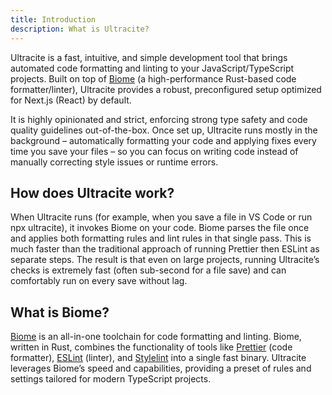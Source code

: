 ```yaml
---
title: Introduction
description: What is Ultracite?
---
```


Ultracite is a fast, intuitive, and simple development tool that brings automated code formatting and linting to your JavaScript/TypeScript projects. Built on top of [Biome](https://biomejs.dev/) (a high-performance Rust-based code formatter/linter), Ultracite provides a robust, preconfigured setup optimized for Next.js (React) by default.

It is highly opinionated and strict, enforcing strong type safety and code quality guidelines out-of-the-box. Once set up, Ultracite runs mostly in the background – automatically formatting your code and applying fixes every time you save your files – so you can focus on writing code instead of manually correcting style issues or runtime errors.

## How does Ultracite work?

When Ultracite runs (for example, when you save a file in VS Code or run npx ultracite), it invokes Biome on your code. Biome parses the file once and applies both formatting rules and lint rules in that single pass. This is much faster than the traditional approach of running Prettier then ESLint as separate steps. The result is that even on large projects, running Ultracite’s checks is extremely fast (often sub-second for a file save) and can comfortably run on every save without lag.

## What is Biome?

[Biome](https://biomejs.dev/) is an all-in-one toolchain for code formatting and linting. Biome, written in Rust, combines the functionality of tools like [Prettier](https://prettier.io/) (code formatter), [ESLint](https://eslint.org/) (linter), and [Stylelint](https://stylelint.io/) into a single fast binary. Ultracite leverages Biome’s speed and capabilities, providing a preset of rules and settings tailored for modern TypeScript projects.
